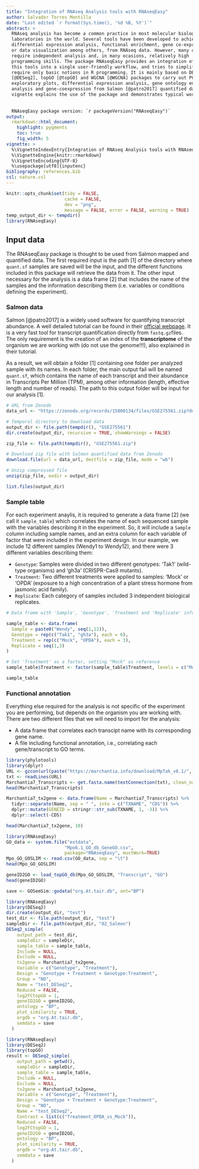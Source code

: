 ```yaml
---
title: "Integration of RNAseq Analysis tools with RNAseqEasy"
author: Salvador Torres Montilla
date: "Last edited `r format(Sys.time(), '%d %B, %Y')`"
abstract: >
  RNAseq analysis has become a common practice in most molecular biology
  laboratories in the world. Several tools have been developed to achieve 
  differential expression analysis, functional enrichment, gene co-expression 
  or data visualization among others, from RNAseq data. However, many of them
  require independent analysis and, in many ocasions, relatively high
  programming skills. The package RNAseqEasy provides an integration of some of
  this tools into a single user-friendly workflow, and tries to simplify it to 
  require only basic notions in R programming. It is mainly based on DESeq2 
  [@DESeq2], topGO [@topGO] and WGCNA [@WGCNA] packages to carry out PCA
  exploratory plots, differential expression analysis, gene ontology enrichment 
  analysis and gene-coexpression from Salmon [@patro2017] quantified data. This 
  vignette explains the use of the package and demonstrates typical workflows.
  
  
  RNAseqEasy package version: `r packageVersion("RNAseqEasy")`
output: 
  rmarkdown::html_document:
    highlight: pygments
    toc: true
    fig_width: 5
vignette: >
  %\VignetteIndexEntry{Integration of RNAseq Analysis tools with RNAseqEasy}
  %\VignetteEngine{knitr::rmarkdown}
  %\VignetteEncoding{UTF-8}
  %\usepackage[utf8]{inputenc}
bibliography: references.bib
csl: nature.csl
---
```


```r
knitr::opts_chunk$set(tidy = FALSE,
                      cache = FALSE,
                      dev = "png",
                      message = FALSE, error = FALSE, warning = TRUE)
temp_output_dir <- tempdir()
library(RNAseqEasy)
```

## Input data

The RNAseqEasy package is thought to be used from Salmon mapped and quantified data. The first required input is the path [1] of the directory where `quant.sf` samples are saved will be the input, and the different functions included in this package will retrieve the data from it. The other input necessary for the analysis is a data frame [2] that includes the name of the samples and the information describing them (i.e. variables or conditions defining the experiment).

### Salmon data

Salmon [@patro2017] is a widely used software for quantifying transcript abundance. A well detailed tutorial can be found in their [official webpage](https://combine-lab.github.io/salmon/getting_started/). It is a very fast tool for transcript quantification directly from `fastq.gz`files. The only requirement is the creation of an index of the **transcriptome** of the organism we are working with (do not use the genome!!!), also explained in their tutorial.

As a result, we will obtain a folder [1] containing one folder per analyzed sample with its names. In each folder, the main output fail will be named `quant.sf`, which contains the name of each transcript and their abundance in Transcripts Per Million (TPM), among other information (length, effective length and number of reads). The path to this output folder will be input for our analysis [1].

```r
# URL from Zenodo
data_url <- "https://zenodo.org/records/15800134/files/GSE275561.zip?download=1"

# Temporal directory to download data
output_dir <- file.path(tempdir(), "GSE275561")
dir.create(output_dir, recursive = TRUE, showWarnings = FALSE)

zip_file <- file.path(tempdir(), "GSE275561.zip")

# Download zip file with Salmon quantified data from Zenodo
download.file(url = data_url, destfile = zip_file, mode = "wb")

# Unzip compressed file
unzip(zip_file, exdir = output_dir)

list.files(output_dir)
```

### Sample table

For each experiment anaylis, it is required to generate a data frame [2] (we call it `sample_table`) which correlates the name of each sequenced sample with the variables describing it in the experiment. So, it will include a `Sample` column including sample names, and an extra column for each variable of factor that were included in the experiment design. In our example, we include 12 different samples (Wendy1 to Wendy12), and there were 3 different variables describing them:

-   `Genotype`: Samples were divided in two different genotypes: 'Tak1' (wild-type organisms) and 'gh3a' (CRISPR-Cas9 mutants). 
-   `Treatment`: Two different treatments were applied to samples: 'Mock' or 'OPDA' (exposure to a high concentration of a plant stress hormone from jasmonic acid family).
-   `Replicate`: Each category of samples included 3 independent biological replicates. 


```r
# Data frame with 'Sample', 'Genotype', 'Treatment and 'Replicate' information

sample_table <- data.frame(
  Sample = paste0("Wendy", seq(1,12)),
  Genotype = rep(c("Tak1", "gh3a"), each = 6),
  Treatment = rep(c("Mock", "OPDA"), each = 3),
  Replicate = seq(1,3)
)

# Set 'Treatment' as a factor, setting "Mock" as reference
sample_table$Treatment <- factor(sample_table$Treatment, levels = c("Mock", "OPDA"))

sample_table
```

### Functional annotation

Everything else required for the analysis is not specific of the experiment you are performing, but depends on the organism you are working with. There are two different files that we will need to import for the analysis:

- A data frame that correlates each transcipt name with its corresponding gene name. 
- A file including functional annotation, i.e., correlating each gene/transcript to GO terms.

```r
library(phylotools)
library(dplyr)
URL <- gzcon(url(paste("https://marchantia.info/download/MpTak_v6.1/", "MpTak_v6.1r1.mrna.fasta.gz", sep="")))
txt <- readLines(URL)
Marchantia7_Transcripts <- get.fasta.name(textConnection(txt), clean_name = FALSE)
head(Marchantia7_Transcripts)

Marchantia7_tx2gene <- data.frame(Name = Marchantia7_Transcripts) %>%
  tidyr::separate(Name, sep = " ", into = c("TXNAME", "CDS")) %>%
  dplyr::mutate(GENEID = stringr::str_sub(TXNAME, 1, -3)) %>%
  dplyr::select(-CDS)

head(Marchantia7_tx2gene, 10)
```
```r
library(RNAseqEasy)
GO_data <- system.file("extdata",
                      "Mpo6.1_GO_db_GeneGO.csv",
                      package="RNAseqEasy", mustWork=TRUE)
Mpo_GO_GOSLIM <- read.csv(GO_data, sep = "\t")
head(Mpo_GO_GOSLIM)
```

```r
geneID2GO <- load_topGO_db(Mpo_GO_GOSLIM, "Transcript", "GO")
head(geneID2GO)
```

```r
save <- GOSemSim::godata("org.At.tair.db", ont="BP")
```

```r
library(RNAseqEasy)
library(DESeq2)
dir.create(output_dir, "test")
test_dir <- file.path(output_dir, "test")
sampleDir <- file.path(output_dir, "02_Salmon")
DESeq2_simple(
    output_path = test_dir,
    sampleDir = sampleDir,
    sample_table = sample_table,
    Include = NULL,
    Exclude = NULL,
    tx2gene = Marchantia7_tx2gene,
    Variable = c("Genotype", "Treatment"),
    Design = "Genotype + Treatment + Genotype:Treatment",
    Group = "NO",
    Name = "test_DESeq2",
    Reduced = FALSE,
    log2FCtopGO = 1,
    geneID2GO = geneID2GO,
    ontology = "BP",
    plot_similarity = TRUE,
    orgdb = "org.At.tair.db",
    semdata = save
  )
```

```r
library(RNAseqEasy)
library(DESeq2)
library(topGO)
result <- DESeq2_simple(
    output_path = getwd(),
    sampleDir = sampleDir,
    sample_table = sample_table,
    Include = NULL,
    Exclude = NULL,
    tx2gene = Marchantia7_tx2gene,
    Variable = c("Genotype", "Treatment"),
    Design = "Genotype + Treatment + Genotype:Treatment",
    Group = "NO",
    Name = "test_DESeq2",
    Contrast = list(c("Treatment_OPDA_vs_Mock")),
    Reduced = FALSE,
    log2FCtopGO = 1,
    geneID2GO = geneID2GO,
    ontology = "BP",
    plot_similarity = TRUE,
    orgdb = "org.At.tair.db",
    semdata = save
  )
```
